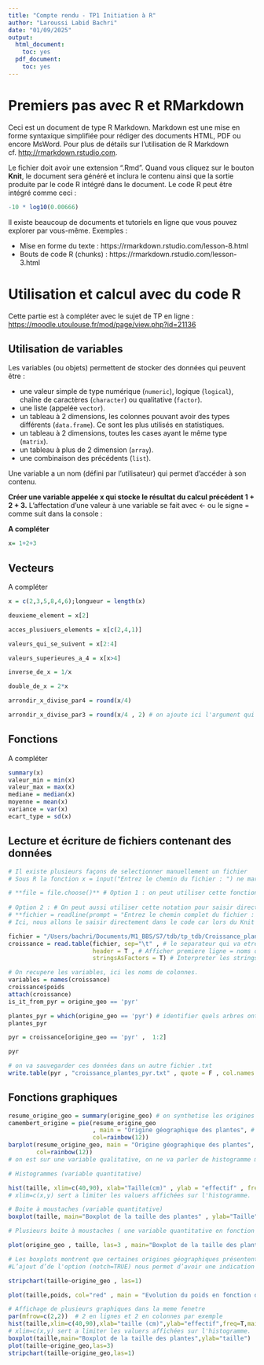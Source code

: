 ```yaml
---
title: "Compte rendu - TP1 Initiation à R"
author: "Laroussi Labid Bachri"
date: "01/09/2025"
output:
  html_document:
    toc: yes
  pdf_document:
    toc: yes
---
```


# Premiers pas avec R et RMarkdown 

Ceci est un document de type R Markdown. Markdown est une mise en forme syntaxique simplifiée pour rédiger des documents HTML, PDF ou encore MsWord. Pour plus de détails sur l'utilisation de R Markdown cf. <http://rmarkdown.rstudio.com>.

Le fichier doit avoir une extension ".Rmd". Quand vous cliquez sur le bouton **Knit**, le document sera généré et inclura le contenu ainsi que la sortie produite par le code R intégré dans le document. Le code R peut être intégré comme ceci :

```r
-10 * log10(0.00666)
```


Il existe beaucoup de documents et tutoriels en ligne que vous pouvez explorer par vous-même. Exemples :

- Mise en forme du texte : https://rmarkdown.rstudio.com/lesson-8.html
- Bouts de code R (chunks) : https://rmarkdown.rstudio.com/lesson-3.html

# Utilisation et calcul avec du code R 

Cette partie est à compléter avec le sujet de TP en ligne : <https://moodle.utoulouse.fr/mod/page/view.php?id=21136>

## Utilisation de variables 

Les variables (ou objets) permettent de stocker des données qui peuvent être :

* une valeur simple de type numérique (`numeric`), logique (`logical`), chaîne de caractères (`character`) ou qualitative (`factor`).
* une liste (appelée `vector`).
* un tableau à 2 dimensions, les colonnes pouvant avoir des types différents (`data.frame`). Ce sont les plus utilisés en statistiques.
* un tableau à 2 dimensions, toutes les cases ayant le même type (`matrix`).
* un tableau à plus de 2 dimension (`array`).
* une combinaison des précédents (`list`). 

Une variable a un nom (défini par l'utilisateur) qui permet d'accéder à son contenu.

**Créer une variable appelée x qui stocke le résultat du calcul précédent 1 + 2 + 3.** L'affectation d'une valeur à une variable se fait avec <- ou le signe = comme suit dans la console : 

**A compléter**
```r
x= 1+2+3
```


## Vecteurs 

A compléter
```r
x = c(2,3,5,8,4,6);longueur = length(x)
```


```r
deuxieme_element = x[2]

acces_plusiuers_elements = x[c(2,4,1)]

valeurs_qui_se_suivent = x[2:4]

valeurs_superieures_a_4 = x[x>4]

inverse_de_x = 1/x

double_de_x = 2*x

arrondir_x_divise_par4 = round(x/4)

arrondir_x_divise_par3 = round(x/4 , 2) # on ajoute ici l'argument qui permet de choisir combien de chiffres apres la virgule
```

## Fonctions

A compléter

```r
summary(x)
valeur_min = min(x)
valeur_max = max(x)
mediane = median(x)
moyenne = mean(x)
variance = var(x)
ecart_type = sd(x)
```
## Lecture et écriture de fichiers contenant des données

```r
# Il existe plusieurs façons de selectionner manuellement un fichier 
# Sous R la fonction x = input("Entrez le chemin du fichier : ") ne marche pas. 

# **file = file.choose()** # Option 1 : on peut utiliser cette fonction pour selectionner manuellement le fichier
 
# Option 2 : # On peut aussi utiliser cette notation pour saisir directement le chemin absolue du fichier ( peut etre plus utile et adapte pour des automatisations par exemple pour éviter avoir a selectionenr manuellement à la souris le fichier)
# **fichier = readline(prompt = "Entrez le chemin complet du fichier : (astuce : la commande realpath, propre aux systèmes Unix/Linux, donne le chemin absolu d'un fichier) ")** 
# Ici, nous allons le saisir directement dans le code car lors du Knit vers HTML, on ne peut pas interagir avec RMarkdown. Cette option marche si on execute le script R dans la console. 

fichier = "/Users/bachri/Documents/M1_BBS/S7/tdb/tp_tdb/Croissance_plantes.txt"
croissance = read.table(fichier, sep="\t" , # le separateur qui va etre utilisé est la tabulation mais celui ci peut varier ("\n" , ";" , "," etc)
                        header = T , # Afficher premiere ligne = noms des colonnes
                        stringsAsFactors = T) # Interpreter les strings comme Factors ici le poids, taille ou l'origine. Les variables peuvent être qualitative ( origine_geo ) ou quantitatives ( Poids , taille). 

# On recupere les variables, ici les noms de colonnes. 
variables = names(croissance) 
croissance$poids
attach(croissance)
is_it_from_pyr = origine_geo == 'pyr'

plantes_pyr = which(origine_geo == 'pyr') # identifier quels arbres ont pour originegeo et donc qui ont origine_geo == 'pyr' -> TRUE
plantes_pyr

pyr = croissance[origine_geo == 'pyr' ,  1:2]

pyr 

# on va sauvegarder ces données dans un autre fichier .txt
write.table(pyr , "croissance_plantes_pyr.txt" , quote = F , col.names = T , row.names = F , sep="\t")
```

## Fonctions graphiques 
```r
resume_origine_geo = summary(origine_geo) # on synthetise les origines des plantes et compter combien de plantes ont tel origine.
camembert_origine = pie(resume_origine_geo
                        , main = "Origine géographique des plantes", # Titre de la figure
                        col=rainbow(12))
barplot(resume_origine_geo, main = "Origine géographique des plantes",
        col=rainbow(12))
# on est sur une variable qualitative, on ne va parler de histogramme mais de diagramme en barres
```

```r
# Histogrammes (variable quantitative)

hist(taille, xlim=c(40,90), xlab="Taille(cm)" , ylab = "effectif" , freq=T , main = "Histogramme de la taille des plantes" , col=rainbow(10))
# xlim=c(x,y) sert a limiter les valuers affichées sur l'histogramme.

# Boite à moustaches (variable quantitative)
boxplot(taille, main="Boxplot de la taille des plantes" , ylab="Taille" , col='salmon')

# Plusieurs boite à moustaches ( une variable quantitative en fonction des modalité d'une variable qualitative )

plot(origine_geo , taille, las=3 , main="Boxplot de la taille des plantes en fonction de l'origine geographique" , col='red' , ylab="Taille" ,xlab="Origines", notch=F)

# Les boxplots montrent que certaines origines géographiques présentent une variabilité faible (boîtes très resserrées), alors que d’autres sont plus dispersées.
#L’ajout d’de l'option (notch=TRUE) nous permet d’avoir une indication sur la comparaison des médianes.  Cela va faire apparaitre des encoches. Si les encoches ne se chevauchent pas, cela suggère des différences de médiane entre groupes. Il faut savoir que cette intérpretation est approximatice et n'équivaut pas a un test statistique.

stripchart(taille~origine_geo , las=1)

plot(taille,poids, col="red" , main = "Evolution du poids en fonction de la taille") 

# Affichage de plusieurs graphiques dans la meme fenetre
par(mfrow=c(2,2))  # 2 en lignes et 2 en colonnes par exemple 
hist(taille,xlim=c(40,90),xlab="taille (cm)",ylab="effectif",freq=T,main="histogramme de la taille des plantes",col="orange")
# xlim=c(x,y) sert a limiter les valuers affichées sur l'histogramme.
boxplot(taille,main="Boxplot de la taille des plantes",ylab="taille")
plot(taille~origine_geo,las=3)
stripchart(taille~origine_geo,las=1)

```



